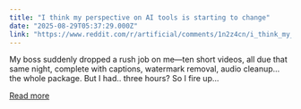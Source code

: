 ```yaml
---
title: "I think my perspective on AI tools is starting to change"
date: "2025-08-29T05:37:29.000Z"
link: "https://www.reddit.com/r/artificial/comments/1n2z4cn/i_think_my_perspective_on_ai_tools_is_starting_to/"
---
```


My boss suddenly dropped a rush job on me—ten short videos, all due that same night, complete with captions, watermark removal, audio cleanup… the whole package. But I had.. three hours?
 So I fire up...

[Read more](https://www.reddit.com/r/artificial/comments/1n2z4cn/i_think_my_perspective_on_ai_tools_is_starting_to/)
